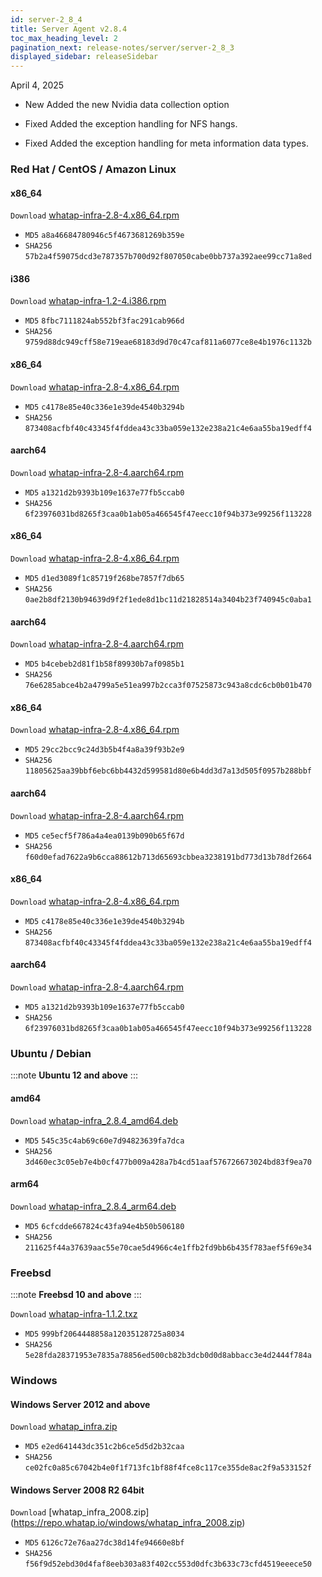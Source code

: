 ```yaml
---
id: server-2_8_4
title: Server Agent v2.8.4
toc_max_heading_level: 2
pagination_next: release-notes/server/server-2_8_3
displayed_sidebar: releaseSidebar
---
```


April 4, 2025

- <Status priority='1'>New</Status> Added the new Nvidia data collection option

- <Status priority='0'>Fixed</Status> Added the exception handling for NFS hangs.

- <Status priority='0'>Fixed</Status> Added the exception handling for meta information data types.

### Red Hat / CentOS / Amazon Linux

<Tabs>
<TabItem value="6Server6" label="6Server6 / 6" default>

#### x86_64

<code class='my'>Download</code> [whatap-infra-2.8-4.x86_64.rpm](https://repo.whatap.io/centos/6/x86_64/whatap-infra-2.8-4.x86_64.rpm)

- <code class='Beta'>MD5</code> `a8a46684780946c5f4673681269b359e`
- <code class='Beta'>SHA256</code> `57b2a4f59075dcd3e787357b700d92f807050cabe0bb737a392aee99cc71a8ed`

#### i386

<code class='my'>Download</code> [whatap-infra-1.2-4.i386.rpm](https://repo.whatap.io/centos/6/i386/whatap-infra-1.2-4.i386.rpm)

- <code class='Beta'>MD5</code> `8fbc7111824ab552bf3fac291cab966d`
- <code class='Beta'>SHA256</code> `9759d88dc949cff58e719eae68183d9d70c47caf811a6077ce8e4b1976c1132b`
</TabItem>
<TabItem value="7Server7" label="7Server7 / 7" default>

#### x86_64

<code class='my'>Download</code> [whatap-infra-2.8-4.x86_64.rpm](https://repo.whatap.io/centos/7/x86_64/whatap-infra-2.8-4.x86_64.rpm)

- <code class='Beta'>MD5</code> `c4178e85e40c336e1e39de4540b3294b`
- <code class='Beta'>SHA256</code> `873408acfbf40c43345f4fddea43c33ba059e132e238a21c4e6aa55ba19edff4`

#### aarch64

<code class='my'>Download</code> [whatap-infra-2.8-4.aarch64.rpm](https://repo.whatap.io/centos/7/aarch64/whatap-infra-2.8-4.aarch64.rpm)

- <code class='Beta'>MD5</code> `a1321d2b9393b109e1637e77fb5ccab0`
- <code class='Beta'>SHA256</code> `6f23976031bd8265f3caa0b1ab05a466545f47eecc10f94b373e99256f113228`
</TabItem>
<TabItem value="8Server8" label="8Server8 / 8" default>

#### x86_64

<code class='my'>Download</code> [whatap-infra-2.8-4.x86_64.rpm](https://repo.whatap.io/centos/8/x86_64/whatap-infra-2.8-4.x86_64.rpm)

- <code class='Beta'>MD5</code> `d1ed3089f1c85719f268be7857f7db65`
- <code class='Beta'>SHA256</code> `0ae2b8df2130b94639d9f2f1ede8d1bc11d21828514a3404b23f740945c0aba1`

#### aarch64

<code class='my'>Download</code> [whatap-infra-2.8-4.aarch64.rpm](https://repo.whatap.io/centos/8/aarch64/whatap-infra-2.8-4.aarch64.rpm)

- <code class='Beta'>MD5</code> `b4cebeb2d81f1b58f89930b7af0985b1`
- <code class='Beta'>SHA256</code> `76e6285abce4b2a4799a5e51ea997b2cca3f07525873c943a8cdc6cb0b01b470`
</TabItem>
<TabItem value="9Server9" label="9Server9 / 9" default>

#### x86_64

<code class='my'>Download</code> [whatap-infra-2.8-4.x86_64.rpm](https://repo.whatap.io/centos/9/x86_64/whatap-infra-2.8-4.x86_64.rpm)

- <code class='Beta'>MD5</code> `29cc2bcc9c24d3b5b4f4a8a39f93b2e9`
- <code class='Beta'>SHA256</code> `11805625aa39bbf6ebc6bb4432d599581d80e6b4dd3d7a13d505f0957b288bbf`

#### aarch64

<code class='my'>Download</code> [whatap-infra-2.8-4.aarch64.rpm](https://repo.whatap.io/centos/9/aarch64/whatap-infra-2.8-4.aarch64.rpm)

- <code class='Beta'>MD5</code> `ce5ecf5f786a4a4ea0139b090b65f67d`
- <code class='Beta'>SHA256</code> `f60d0efad7622a9b6cca88612b713d65693cbbea3238191bd773d13b78df2664`
</TabItem>
<TabItem value="amazonlinux2" label="amazonlinux2" default>

#### x86_64

<code class='my'>Download</code> [whatap-infra-2.8-4.x86_64.rpm](https://repo.whatap.io/centos/latest/x86_64/whatap-infra-2.8-4.x86_64.rpm)

- <code class='Beta'>MD5</code> `c4178e85e40c336e1e39de4540b3294b`
- <code class='Beta'>SHA256</code> `873408acfbf40c43345f4fddea43c33ba059e132e238a21c4e6aa55ba19edff4`

#### aarch64

<code class='my'>Download</code> [whatap-infra-2.8-4.aarch64.rpm](https://repo.whatap.io/centos/latest/aarch64/whatap-infra-2.8-4.aarch64.rpm)

- <code class='Beta'>MD5</code> `a1321d2b9393b109e1637e77fb5ccab0`
- <code class='Beta'>SHA256</code> `6f23976031bd8265f3caa0b1ab05a466545f47eecc10f94b373e99256f113228`
</TabItem>

</Tabs>

### Ubuntu / Debian

:::note
**Ubuntu 12 and above**
:::

#### amd64

<code class='my'>Download</code> [whatap-infra_2.8.4_amd64.deb](https://repo.whatap.io/debian/unstable/whatap-infra_2.8.4_amd64.deb)

- <code class='Beta'>MD5</code> `545c35c4ab69c60e7d94823639fa7dca`
- <code class='Beta'>SHA256</code> `3d460ec3c05eb7e4b0cf477b009a428a7b4cd51aaf576726673024bd83f9ea70`

#### arm64

<code class='my'>Download</code> [whatap-infra_2.8.4_arm64.deb](https://repo.whatap.io/debian/unstable/whatap-infra_2.8.4_arm64.deb)

- <code class='Beta'>MD5</code> `6cfcdde667824c43fa94e4b50b506180`
- <code class='Beta'>SHA256</code> `211625f44a37639aac55e70cae5d4966c4e1ffb2fd9bb6b435f783aef5f69e34`

### Freebsd

:::note
**Freebsd 10 and above**
:::

<code class='my'>Download</code> [whatap-infra-1.1.2.txz](https://repo.whatap.io/freebsd/10/whatap-infra-1.1.2.txz)

- <code class='Beta'>MD5</code> `999bf2064448858a12035128725a8034`
- <code class='Beta'>SHA256</code> `5e28fda28371953e7835a78856ed500cb82b3dcb0d0d8abbacc3e4d2444f784a`

### Windows

#### Windows Server 2012 and above

<code class='my'>Download</code> [whatap_infra.zip](https://repo.whatap.io/windows/whatap_infra.zip)

- <code class='Beta'>MD5</code> `e2ed641443dc351c2b6ce5d5d2b32caa`
- <code class='Beta'>SHA256</code> `ce02fc0a85c67042b4e0f1f713fc1bf88f4fce8c117ce355de8ac2f9a533152f`

#### Windows Server 2008 R2 64bit

<code class='my'>Download</code> [whatap_infra_2008.zip] (https://repo.whatap.io/windows/whatap_infra_2008.zip)

- <code class='Beta'>MD5</code> `6126c72e76aa27dc38d14fe94660e8bf`
- <code class='Beta'>SHA256</code> `f56f9d52ebd30d4faf8eeb303a83f402cc553d0dfc3b633c73cfd4519eeece50`
